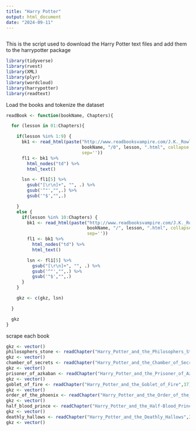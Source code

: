 ```yaml
---
title: "Harry Potter"
output: html_document
date: "2024-09-11"
---
```


```r

```

This is the script used to download the Harry Potter text files and add them to the harrypotter package

```r
library(tidyverse)
library(rvest)
library(XML)
library(plyr)
library(wordcloud)
library(harrypotter)
library(readtext)
```

Load the books and tokenize the dataset

```r
readBook <- function(bookName, Chapters){

  for (lesson in 01:Chapters){

    if(lesson %in% 1:9) {
      bk1 <- read_html(paste("http://www.readbooksvampire.com/J.K._Rowling/",
                             bookName, "/0", lesson, ".html", collapse = NULL,
                             sep=''))
      fl1 <- bk1 %>%
        html_nodes("td") %>%
        html_text()

      lsn <- fl1[5] %>%
        gsub("[\r\n]+", "", .) %>%
        gsub('^"',"",.) %>%
        gsub('"$',"",.)

    }
    else {
      if(lesson %in% 10:Chapters) {
        bk1 <- read_html(paste("http://www.readbooksvampire.com/J.K._Rowling/",
                               bookName, "/", lesson, ".html", collapse = NULL,
                               sep=''))
        fl1 <- bk1 %>%
          html_nodes("td") %>%
          html_text()

        lsn <- fl1[5] %>%
          gsub("[\r\n]+", "", .) %>%
          gsub('^"',"",.) %>%
          gsub('"$',"",.)
      }
    }

    gkz <- c(gkz, lsn)

  }

  gkz
}
```

scrape each book

```r
gkz <- vector()
philosophers_stone <- readChapter("Harry_Potter_and_the_Philosophers_Stone", 17)
gkz <- vector()
chamber_of_secrets <- readChapter("Harry_Potter_and_the_Chamber_of_Secrets",19)
gkz <- vector()
prisoner_of_azkaban <- readChapter("Harry_Potter_and_the_Prisoner_of_Azkaban",22)
gkz <- vector()
goblet_of_fire <- readChapter("Harry_Potter_and_the_Goblet_of_Fire",37)
gkz <- vector()
order_of_the_phoenix <- readChapter("Harry_Potter_and_the_Order_of_the_Phoenix",38)
gkz <- vector()
half_blood_prince <- readChapter("Harry_Potter_and_the_Half-Blood_Prince",30)
gkz <- vector()
deathly_hallows <- readChapter("Harry_Potter_and_the_Deathly_Hallows",37)
gkz <- vector()
```

